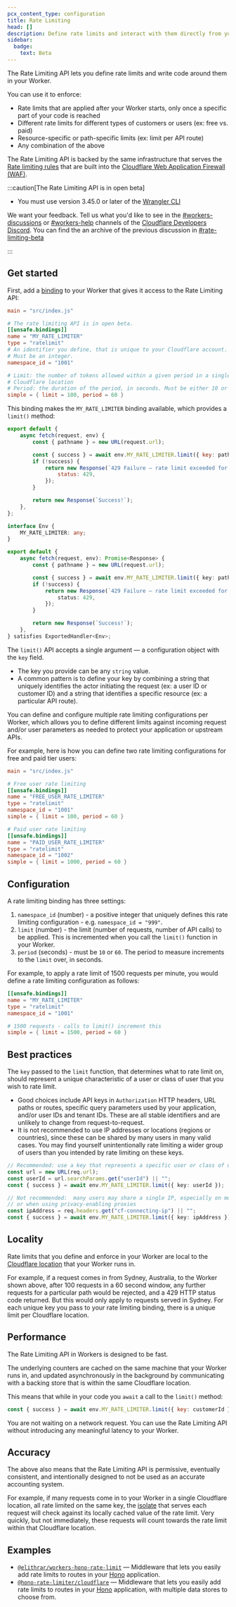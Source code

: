 ```yaml
---
pcx_content_type: configuration
title: Rate Limiting
head: []
description: Define rate limits and interact with them directly from your Cloudflare Worker
sidebar:
  badge:
    text: Beta
---
```



The Rate Limiting API lets you define rate limits and write code around them in your Worker.

You can use it to enforce:

- Rate limits that are applied after your Worker starts, only once a specific part of your code is reached
- Different rate limits for different types of customers or users (ex: free vs. paid)
- Resource-specific or path-specific limits (ex: limit per API route)
- Any combination of the above

The Rate Limiting API is backed by the same infrastructure that serves the [Rate limiting rules](/waf/rate-limiting-rules/) that are built into the [Cloudflare Web Application Firewall (WAF)](/waf/).

:::caution[The Rate Limiting API is in open beta]

- You must use version 3.45.0 or later of the [Wrangler CLI](/workers/wrangler)

We want your feedback. Tell us what you'd like to see in the [#workers-discussions](https://discord.com/channels/595317990191398933/779390076219686943) or [#workers-help](https://discord.com/channels/595317990191398933/1052656806058528849) channels of the [Cloudflare Developers Discord](https://discord.cloudflare.com/). You can find the an archive of the previous discussion in [#rate-limiting-beta](https://discord.com/channels/595317990191398933/1225429769219211436)

:::

## Get started

First, add a [binding](/workers/runtime-apis/bindings) to your Worker that gives it access to the Rate Limiting API:


<WranglerConfig>

```toml
main = "src/index.js"

# The rate limiting API is in open beta.
[[unsafe.bindings]]
name = "MY_RATE_LIMITER"
type = "ratelimit"
# An identifier you define, that is unique to your Cloudflare account.
# Must be an integer.
namespace_id = "1001"

# Limit: the number of tokens allowed within a given period in a single
# Cloudflare location
# Period: the duration of the period, in seconds. Must be either 10 or 60
simple = { limit = 100, period = 60 }
```

</WranglerConfig>

This binding makes the `MY_RATE_LIMITER` binding available, which provides a `limit()` method:

<Tabs> <TabItem label="JavaScript" icon="seti:javascript">

```javascript
export default {
	async fetch(request, env) {
		const { pathname } = new URL(request.url);

		const { success } = await env.MY_RATE_LIMITER.limit({ key: pathname }); // key can be any string of your choosing
		if (!success) {
			return new Response(`429 Failure – rate limit exceeded for ${pathname}`, {
				status: 429,
			});
		}

		return new Response(`Success!`);
	},
};
```

</TabItem> <TabItem label="TypeScript" icon="seti:typescript">

```ts
interface Env {
	MY_RATE_LIMITER: any;
}

export default {
	async fetch(request, env): Promise<Response> {
		const { pathname } = new URL(request.url);

		const { success } = await env.MY_RATE_LIMITER.limit({ key: pathname }); // key can be any string of your choosing
		if (!success) {
			return new Response(`429 Failure – rate limit exceeded for ${pathname}`, {
				status: 429,
			});
		}

		return new Response(`Success!`);
	},
} satisfies ExportedHandler<Env>;
```

</TabItem> </Tabs>

The `limit()` API accepts a single argument — a configuration object with the `key` field.

- The key you provide can be any `string` value.
- A common pattern is to define your key by combining a string that uniquely identifies the actor initiating the request (ex: a user ID or customer ID) and a string that identifies a specific resource (ex: a particular API route).

You can define and configure multiple rate limiting configurations per Worker, which allows you to define different limits against incoming request and/or user parameters as needed to protect your application or upstream APIs.

For example, here is how you can define two rate limiting configurations for free and paid tier users:

<WranglerConfig>

```toml
main = "src/index.js"

# Free user rate limiting
[[unsafe.bindings]]
name = "FREE_USER_RATE_LIMITER"
type = "ratelimit"
namespace_id = "1001"
simple = { limit = 100, period = 60 }

# Paid user rate limiting
[[unsafe.bindings]]
name = "PAID_USER_RATE_LIMITER"
type = "ratelimit"
namespace_id = "1002"
simple = { limit = 1000, period = 60 }
```

</WranglerConfig>

## Configuration

A rate limiting binding has three settings:

1. `namespace_id` (number) - a positive integer that uniquely defines this rate limiting configuration - e.g. `namespace_id = "999"`.
2. `limit` (number) - the limit (number of requests, number of API calls) to be applied. This is incremented when you call the `limit()` function in your Worker.
3. `period` (seconds) - must be `10` or `60`. The period to measure increments to the `limit` over, in seconds.

For example, to apply a rate limit of 1500 requests per minute, you would define a rate limiting configuration as follows:

<WranglerConfig>

```toml
[[unsafe.bindings]]
name = "MY_RATE_LIMITER"
type = "ratelimit"
namespace_id = "1001"

# 1500 requests - calls to limit() increment this
simple = { limit = 1500, period = 60 }
```

</WranglerConfig>

## Best practices

The `key` passed to the `limit` function, that determines what to rate limit on, should represent a unique characteristic of a user or class of user that you wish to rate limit.

- Good choices include API keys in `Authorization` HTTP headers, URL paths or routes, specific query parameters used by your application, and/or user IDs and tenant IDs. These are all stable identifiers and are unlikely to change from request-to-request.
- It is not recommended to use IP addresses or locations (regions or countries), since these can be shared by many users in many valid cases. You may find yourself unintentionally rate limiting a wider group of users than you intended by rate limiting on these keys.

```ts
// Recommended: use a key that represents a specific user or class of user
const url = new URL(req.url);
const userId = url.searchParams.get("userId") || "";
const { success } = await env.MY_RATE_LIMITER.limit({ key: userId });

// Not recommended:  many users may share a single IP, especially on mobile networks
// or when using privacy-enabling proxies
const ipAddress = req.headers.get("cf-connecting-ip") || "";
const { success } = await env.MY_RATE_LIMITER.limit({ key: ipAddress });
```

## Locality

Rate limits that you define and enforce in your Worker are local to the [Cloudflare location](https://www.cloudflare.com/network/) that your Worker runs in.

For example, if a request comes in from Sydney, Australia, to the Worker shown above, after 100 requests in a 60 second window, any further requests for a particular path would be rejected, and a 429 HTTP status code returned. But this would only apply to requests served in Sydney. For each unique key you pass to your rate limiting binding, there is a unique limit per Cloudflare location.

## Performance

The Rate Limiting API in Workers is designed to be fast.

The underlying counters are cached on the same machine that your Worker runs in, and updated asynchronously in the background by communicating with a backing store that is within the same Cloudflare location.

This means that while in your code you `await` a call to the `limit()` method:

```javascript
const { success } = await env.MY_RATE_LIMITER.limit({ key: customerId });
```

You are not waiting on a network request. You can use the Rate Limiting API without introducing any meaningful latency to your Worker.

## Accuracy

The above also means that the Rate Limiting API is permissive, eventually consistent, and intentionally designed to not be used as an accurate accounting system.

For example, if many requests come in to your Worker in a single Cloudflare location, all rate limited on the same key, the [isolate](/workers/reference/how-workers-works) that serves each request will check against its locally cached value of the rate limit. Very quickly, but not immediately, these requests will count towards the rate limit within that Cloudflare location.

## Examples

- [`@elithrar/workers-hono-rate-limit`](https://github.com/elithrar/workers-hono-rate-limit) — Middleware that lets you easily add rate limits to routes in your [Hono](https://hono.dev/) application.
- [`@hono-rate-limiter/cloudflare`](https://github.com/rhinobase/hono-rate-limiter) — Middleware that lets you easily add rate limits to routes in your [Hono](https://hono.dev/) application, with multiple data stores to choose from.

